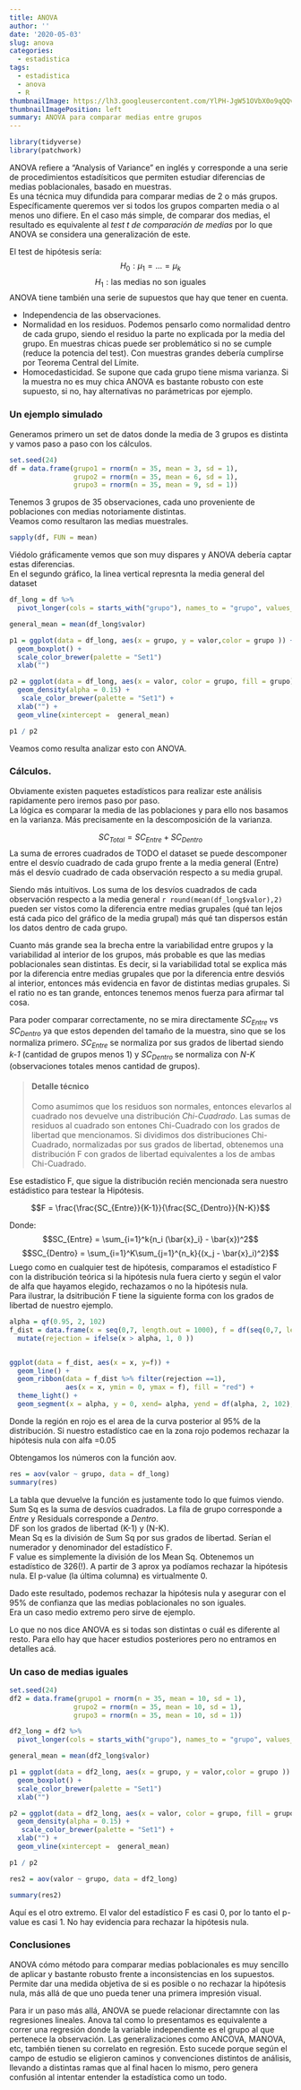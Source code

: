 ```yaml
---
title: ANOVA
author: ''
date: '2020-05-03'
slug: anova
categories:
  - estadistica
tags:
  - estadistica
  - anova
  - R
thumbnailImage: https://lh3.googleusercontent.com/YlPH-JgW51OVbX0o9qQQviaUy0syk9-xDk7NuTwNa1ySUWtfFERNJtmPsO2SHUGymvNUS9byNhHwt8M6tw=w260-h173
thumbnailImagePosition: left
summary: ANOVA para comparar medias entre grupos
---
```


```r
library(tidyverse)
library(patchwork)
```

ANOVA refiere a "Analysis of Variance" en inglés y corresponde a una serie de procedimientos estadísiticos que permiten estudiar diferencias de medias poblacionales, basado en muestras.   
Es una técnica muy difundida para comparar medias de 2 o más grupos. Específicamente queremos ver
si todos los grupos comparten media o al menos uno difiere. En el caso más simple, de comparar dos medias, el resultado es equivalente al *test t de comparación de medias*  por lo que ANOVA se considera una generalización de este.

El test de hipótesis sería:
$$H_0: \mu_1 = ... = \mu_k$$
$$H_1: \text{las medias no son iguales}$$
ANOVA tiene también una serie de supuestos que hay que tener en cuenta.  

* Independencia de las observaciones.
* Normalidad en los residuos. Podemos pensarlo como normalidad dentro de cada grupo, siendo el residuo la parte no explicada por la media del grupo. En muestras chicas puede ser problemático si no se cumple (reduce la potencia del test). Con muestras grandes debería cumplirse por Teorema Central del Límite.
* Homocedasticidad. Se supone que cada grupo tiene misma varianza. Si la muestra no es muy chica ANOVA es bastante robusto con este supuesto, si no, hay alternativas no parámetricas por ejemplo.

### Un ejemplo simulado

Generamos primero un set de datos donde la media de 3 grupos es distinta y vamos paso a paso con los cálculos.
```r
set.seed(24)
df = data.frame(grupo1 = rnorm(n = 35, mean = 3, sd = 1),
                grupo2 = rnorm(n = 35, mean = 6, sd = 1),
                grupo3 = rnorm(n = 35, mean = 9, sd = 1))
```

Tenemos 3 grupos de 35 observaciones, cada uno proveniente de poblaciones con medias notoriamente distintas.  
Veamos como resultaron las medias muestrales.

```r
sapply(df, FUN = mean)
```

Viédolo gráficamente vemos que son muy dispares y ANOVA debería captar estas diferencias.  
En el segundo gráfico, la linea vertical represnta la media general del dataset

```r
df_long = df %>%
  pivot_longer(cols = starts_with("grupo"), names_to = "grupo", values_to = "valor")

general_mean = mean(df_long$valor)

p1 = ggplot(data = df_long, aes(x = grupo, y = valor,color = grupo )) + 
  geom_boxplot() + 
  scale_color_brewer(palette = "Set1")
  xlab("")

p2 = ggplot(data = df_long, aes(x = valor, color = grupo, fill = grupo)) + 
  geom_density(alpha = 0.15) +
   scale_color_brewer(palette = "Set1") +
  xlab("") + 
  geom_vline(xintercept =  general_mean)
```

```r
p1 / p2
```
Veamos como resulta analizar esto con ANOVA.  

### Cálculos.

Obviamente existen paquetes estadísticos para realizar este análisis rapidamente pero iremos paso por paso.  
La lógica es comparar la media de las poblaciones y para ello nos basamos en la varianza. Más precisamente en la descomposición de la varianza.

$$SC_{Total} = SC_{Entre} +  SC_{Dentro}$$
La suma de errores cuadrados de TODO el dataset se puede descomponer entre el desvío cuadrado de cada grupo frente a la media general (Entre) más el desvío cuadrado de cada observación respecto a su media grupal.

Siendo más intuitivos. Los suma de los desvíos cuadrados de cada observación respecto a la media general `r round(mean(df_long$valor),2)` pueden ser vistos como la diferencia entre medias grupales (qué tan lejos está cada pico del gráfico de la media grupal) más qué tan dispersos están los datos dentro de cada grupo.  

Cuanto más grande sea la brecha entre la variabilidad entre grupos y la variabilidad al interior de los grupos, más probable es que las medias poblacionales sean distintas. Es decir, si la variabilidad total se explica más por la diferencia entre medias grupales que por la diferencia entre desviós al interior, entonces más evidencia en favor de distintas medias grupales. Si el ratio no es tan grande, entonces tenemos menos fuerza para afirmar tal cosa.

Para poder comparar correctamente, no se mira directamente $SC_{Entre}$ vs $SC_{Dentro}$ ya que estos dependen del tamaño de la muestra, sino que se los normaliza primero.  $SC_{Entre}$ se normaliza por sus grados de libertad siendo *k-1* (cantidad de grupos menos 1) y  $SC_{Dentro}$ se normaliza con *N-K* (observaciones totales menos cantidad de grupos).

>#### Detalle técnico
Como asumimos que los residuos son normales, entonces elevarlos al cuadrado nos devuelve una distribución *Chi-Cuadrado*. Las sumas de residuos al cuadrado son entones Chi-Cuadrado con los grados de libertad que mencionamos.
Si dividimos dos distribuciones Chi-Cuadrado, normalizadas por sus grados de libertad, obtenemos una distribución F con grados de libertad equivalentes a los de ambas Chi-Cuadrado.

Ese estadístico F, que sigue la distribución recién mencionada sera nuestro estádistico para testear la Hipótesis.

$$F = \frac{\frac{SC_{Entre}}{K-1}}{\frac{SC_{Dentro}}{N-K}}$$

Donde:
$$SC_{Entre} = \sum_{i=1}^k{n_i (\bar{x}_i} - \bar{x})^2$$
$$SC_{Dentro} = \sum_{i=1}^K\sum_{j=1}^{n_k}{(x_j - \bar{x}_i)^2}$$
Luego como en cualquier test de hipótesis, comparamos el estadístico F con la distribución teórica si la hipótesis nula fuera cierto y según el valor de alfa que hayamos elegido, rechazamos o no la hipótesis nula.  
Para ilustrar, la dsitribución F tiene la siguiente forma con los grados de libertad de nuestro ejemplo.

```r
alpha = qf(0.95, 2, 102)
f_dist = data.frame(x = seq(0,7, length.out = 1000), f = df(seq(0,7, length.out = 1000), 2, 102)) %>%
  mutate(rejection = ifelse(x > alpha, 1, 0 ))


ggplot(data = f_dist, aes(x = x, y=f)) + 
  geom_line() +
  geom_ribbon(data = f_dist %>% filter(rejection ==1),
              aes(x = x, ymin = 0, ymax = f), fill = "red") +
  theme_light() +
  geom_segment(x = alpha, y = 0, xend= alpha, yend = df(alpha, 2, 102), color = "red")
```

Donde la región en rojo es el area de la curva posterior al 95% de la distribución. Si nuestro estadístico cae en la zona rojo podemos rechazar la hipótesis nula con alfa =0.05

Obtengamos los números con la función aov.
```r
res = aov(valor ~ grupo, data = df_long)
summary(res)
```

La tabla que devuelve la función es justamente todo lo que fuimos viendo.  
Sum Sq es la suma de desvíos cuadrados. La fila de grupo corresponde a *Entre* y Residuals corresponde a *Dentro*.  
DF son los grados de libertad (K-1) y (N-K).  
Mean Sq es la división de Sum Sq por sus grados de libertad. Serían el numerador y denominador del estadístico F.  
F value es simplemente la división de los Mean Sq. Obtenemos un estadístico de 326(!). A partir de 3 aprox ya podíamos rechazar la hipótesis nula. El p-value (la última columna) es virtualmente 0.

Dado este resultado, podemos rechazar la hipótesis nula y asegurar con el 95% de confianza que las medias poblacionales no son iguales.  
Era un caso medio extremo pero sirve de ejemplo.

Lo que no nos dice ANOVA es si todas son distintas o cuál es diferente al resto. Para ello hay que hacer estudios posteriores pero no entramos en detalles acá.

### Un caso de medias iguales

```r
set.seed(24)
df2 = data.frame(grupo1 = rnorm(n = 35, mean = 10, sd = 1),
                grupo2 = rnorm(n = 35, mean = 10, sd = 1),
                grupo3 = rnorm(n = 35, mean = 10, sd = 1))
```

```r
df2_long = df2 %>%
  pivot_longer(cols = starts_with("grupo"), names_to = "grupo", values_to = "valor")

general_mean = mean(df2_long$valor)

p1 = ggplot(data = df2_long, aes(x = grupo, y = valor,color = grupo )) + 
  geom_boxplot() + 
  scale_color_brewer(palette = "Set1")
  xlab("")

p2 = ggplot(data = df2_long, aes(x = valor, color = grupo, fill = grupo)) + 
  geom_density(alpha = 0.15) +
   scale_color_brewer(palette = "Set1") +
  xlab("") + 
  geom_vline(xintercept =  general_mean)
```
```r
p1 / p2
```


```r

res2 = aov(valor ~ grupo, data = df2_long)

summary(res2)
```

Aquí es el otro extremo. El valor del estadístico F es casi 0, por lo tanto el p-value es casi 1. No hay evidencia para rechazar la hipótesis nula.

### Conclusiones

ANOVA cómo método para comparar medias poblacionales es muy sencillo de aplicar y bastante robusto frente a inconsistencias en los supuestos. Permite dar una medida objetiva de si es posible o no rechazar la hipótesis nula, más allá de que uno pueda tener una primera impresión visual.

Para ir un paso más allá, ANOVA se puede relacionar directamnte con las regresiones lineales. Anova tal como lo presentamos es equivalente a correr una regresión donde la variable independiente es el grupo al que pertenece la observación. Las generalizaciones como ANCOVA, MANOVA, etc, también tienen su correlato en regresión. Esto sucede porque según el campo de estudio se eligieron caminos y convenciones distintos de análisis, llevando a distintas ramas que al final hacen lo mismo, pero genera confusión al intentar entender la estadística como un todo.